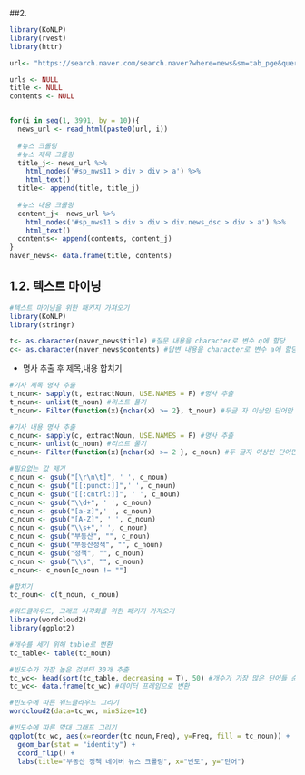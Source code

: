##2.
```r
library(KoNLP)
library(rvest)
library(httr)

url<- "https://search.naver.com/search.naver?where=news&sm=tab_pge&query=%EB%B6%80%EB%8F%99%EC%82%B0%20%EC%A0%95%EC%B1%85&sort=0&photo=3&field=0&pd=3&ds=2020.05.01&de=2021.05.31&cluster_rank=10&mynews=0&office_type=0&office_section_code=0&news_office_checked=&nso=so:r,p:from20200501to20210531,a:all&start="

urls <- NULL
title <- NULL
contents <- NULL


for(i in seq(1, 3991, by = 10)){
  news_url <- read_html(paste0(url, i))
  
  #뉴스 크롤링
  #뉴스 제목 크롤링
  title_j<- news_url %>%
    html_nodes('#sp_nws11 > div > div > a') %>%
    html_text()
  title<- append(title, title_j)
  
  #뉴스 내용 크롤링
  content_j<- news_url %>%
    html_nodes('#sp_nws11 > div > div > div.news_dsc > div > a') %>%
    html_text()
  contents<- append(contents, content_j)
}
naver_news<- data.frame(title, contents)
```

## 1.2. 텍스트 마이닝
```r
#텍스트 마이닝을 위한 패키지 가져오기
library(KoNLP)
library(stringr)

t<- as.character(naver_news$title) #질문 내용을 character로 변수 q에 할당
c<- as.character(naver_news$contents) #답변 내용을 character로 변수 a에 할당
```
  - 명사 추출 후 제목,내용 합치기
```r
#기사 제목 명사 추출
t_noun<- sapply(t, extractNoun, USE.NAMES = F) #명사 추출
t_noun<- unlist(t_noun) #리스트 풀기
t_noun<- Filter(function(x){nchar(x) >= 2}, t_noun) #두글 자 이상인 단어만 필터링

#기사 내용 명사 추출
c_noun<- sapply(c, extractNoun, USE.NAMES = F) #명사 추출
c_noun<- unlist(c_noun) #리스트 풀기
c_noun<- Filter(function(x){nchar(x) >= 2 }, c_noun) #두 글자 이상인 단어만 필터링

#필요없는 값 제거
c_noun <- gsub("[\r\n\t]", ' ', c_noun)
c_noun <- gsub("[[:punct:]]",' ', c_noun)
c_noun <- gsub("[[:cntrl:]]", ' ', c_noun)
c_noun <- gsub("\\d+", ' ', c_noun)
c_noun <- gsub("[a-z]",' ', c_noun)
c_noun <- gsub("[A-Z]", ' ', c_noun)
c_noun <- gsub("\\s+",' ', c_noun)
c_noun <- gsub("부동산", "", c_noun)
c_noun <- gsub("부동산정책", "", c_noun)
c_noun <- gsub("정책", "", c_noun)
c_noun <- gsub("\\s", "", c_noun)
c_noun<- c_noun[c_noun != ""]

#합치기
tc_noun<- c(t_noun, c_noun)
```

```r
#워드클라우드, 그래프 시각화를 위한 패키지 가져오기
library(wordcloud2)
library(ggplot2)

#개수를 세기 위해 table로 변환
tc_table<- table(tc_noun) 

#빈도수가 가장 높은 것부터 30개 추출
tc_wc<- head(sort(tc_table, decreasing = T), 50) #개수가 가장 많은 단어들 순서대로 상위 30개 추출
tc_wc<- data.frame(tc_wc) #데이터 프레임으로 변환

#빈도수에 따른 워드클라우드 그리기
wordcloud2(data=tc_wc, minSize=10)

#빈도수에 따른 막대 그래프 그리기
ggplot(tc_wc, aes(x=reorder(tc_noun,Freq), y=Freq, fill = tc_noun)) +
  geom_bar(stat = "identity") +
  coord_flip() +
  labs(title="부동산 정책 네이버 뉴스 크롤링", x="빈도", y="단어")
```